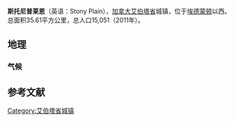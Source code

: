 {{Infobox settlement
|name                   = 斯托尼普莱恩
|official_name          = Town of Stony Plain
|other_name             =
|native_name            =  <!-- for cities whose native name is not in English -->
|nickname               = The Town with the Painted Past
|settlement_type        = 城镇
|motto                  =
|image_skyline          =
|imagesize              =
|image_caption          =
|image_flag             =
|flag_size              =
|image_seal             =
|seal_size              =
|image_shield           =
|shield_size            =
|image_blank_emblem     = 
|blank_emblem_size      =
|image_map =
|mapsize =
|map_caption =
|pushpin_map = Canada Alberta<!-- the name of a location map as per http://en.wikipedia.org/wiki/Template:Location_map -->
|pushpin_label_position =right
|pushpin_map_caption =所在位置
|pushpin_mapsize =
|coordinates_region     = CA-AB
|subdivision_type       = 国家
|subdivision_name       = 加拿大
|subdivision_type1      = 省
|subdivision_name1      = 艾伯塔省
|subdivision_type2      = 地区
|subdivision_name2      = [[埃德蒙顿地区|埃德蒙顿地区]]
|subdivision_type3      = 人口普查分区
|subdivision_name3      = [[艾伯塔省第11分区|艾伯塔省第11分区]]
|subdivision_type4      = 行政区
|subdivision_name4      = [[帕克兰县|帕克兰县]]
|established_title      = 村
|established_date       = 1907
|established_title2     = 镇
|established_date2      =1908年12月10日
|established_title3     = <!-- Incorporated (city) -->
|established_date3      =
|area_magnitude         =
|unit_pref                = <!--Enter: Imperial, if Imperial (metric) is desired-->
|area_footnotes           =  (2011)
|area_total_km2           = 35.61
|population_as_of               = 2011年
|population_footnotes           = <ref name=2011censusABPCs>{{cite web | url=http://www12.statcan.gc.ca/census-recensement/2011/dp-pd/hlt-fst/pd-pl/Table-Tableau.cfm?LANG=Eng&T=802&SR=1&S=3&O=D&RPP=9999&CMA=0&PR=48 | title=Population and dwelling counts, for Canada, provinces and territories, and population centres, 2011 and 2006 censuses (Alberta) | publisher=Statistics Canada | date=2013-01-30 | accessdate=2013-03-17 | archive-date=2013-02-07 | archive-url=https://web.archive.org/web/20130207103003/http://www12.statcan.gc.ca/census-recensement/2011/dp-pd/hlt-fst/pd-pl/Table-Tableau.cfm?LANG=Eng&T=802&SR=1&S=3&O=D&RPP=9999&PR=48&CMA=0 | dead-url=no }}</ref>
|population_note                =
|population_total               = 15051 <!-- 2011 StatsCan population only; latest municipal census result or subsequent estimates can be noted in the article body.-->
|population_density_km2         = 422.7
|population_urban               = 13882
|timezone              = [[北美山地时区|北美山地时区]]
|utc_offset             = -7
|timezone_DST           =
|utc_offset_DST         =
|latd=53 |latm=31 |lats=48 |latNS=N
|longd=114 |longm=00 |longs=23 |longEW=W
|coordinates_display = it
|elevation_footnotes    = <ref>{{cite web | url=http://www.safetycodes.ab.ca/Public/Documents/PSSSOP_Handbook_Version_12_Online_Feb_21_2012b.pdf | title=Alberta Private Sewage Systems 2009 Standard of Practice Handbook: Appendix A.3 Alberta Design Data (A.3.A. Alberta Climate Design Data by Town) | publisher=Safety Codes Council | type=PDF | pages=212–215 (PDF pages 226–229) | date=January 2012 | accessdate=October 9, 2013 | archive-date=2013-10-16 | archive-url=https://web.archive.org/web/20131016085027/http://www.safetycodes.ab.ca/Public/Documents/PSSSOP_Handbook_Version_12_Online_Feb_21_2012b.pdf | dead-url=no }}</ref>
|elevation_m            = 710
|footnotes              =
}}'''斯托尼普莱恩'''（英语：Stony Plain），[[加拿大|加拿大]][[艾伯塔省|艾伯塔省]]城镇，位于[[埃德蒙顿|埃德蒙顿]]以西。总面积35.61平方公里，总人口15,051（2011年）。

== 地理 ==
=== 气候 ===
<div style="width:75%">
{{Weather box
|metric first= yes
|single line= yes
|location = 斯托尼普莱恩（Stony Plain）
|Jan record high C = 13.5
|Feb record high C = 14.5
|Mar record high C = 17.8
|Apr record high C = 28.9
|May record high C = 31.5
|Jun record high C = 33.3
|Jul record high C = 32
|Aug record high C = 35
|Sep record high C = 33.9
|Oct record high C = 29
|Nov record high C = 19.4
|Dec record high C = 17.5
|year record high C = 35
|Jan high C = -7.3
|Feb high C = -3.9
|Mar high C = 1.5
|Apr high C = 10.4
|May high C = 16.7
|Jun high C = 19.9
|Jul high C = 21.8
|Aug high C = 21
|Sep high C = 16
|Oct high C = 10.2
|Nov high C = -0.6
|Dec high C = -5.7
|year high C = 8.3
|Jan low C = -15.9
|Feb low C = -12.9
|Mar low C = -7.6
|Apr low C = -0.5
|May low C = 5.1
|Jun low C = 9.1
|Jul low C = 11.2
|Aug low C = 10.3
|Sep low C = 5.3
|Oct low C = 0.3
|Nov low C = -8.1
|Dec low C = -13.6
|year low C = -1.5
|Jan record low C = -40
|Feb record low C = -39
|Mar record low C = -32.2
|Apr record low C = -24
|May record low C = -6
|Jun record low C = 0
|Jul record low C = 2.5
|Aug record low C = -0.6
|Sep record low C = -6.7
|Oct record low C = -25.5
|Nov record low C = -36.5
|Dec record low C = -40
|year record low C = -40
|Jan precipitation mm = 24.1
|Feb precipitation mm = 18.3
|Mar precipitation mm = 19.3
|Apr precipitation mm = 26.6
|May precipitation mm = 54
|Jun precipitation mm = 98.1
|Jul precipitation mm = 106.2
|Aug precipitation mm = 73.6
|Sep precipitation mm = 47.9
|Oct precipitation mm = 22.7
|Nov precipitation mm = 21.8
|Dec precipitation mm = 23.5
|year precipitation mm = 536
|source 1 = [[加拿大环境部|加拿大环境部]]<ref name="climate">[[Environment_Canada|Environment Canada]]—[http://climate.weatheroffice.gc.ca/climate_normals/results_e.html?Province=ALTA&StationName=&SearchType=&LocateBy=Province&Proximity=25&ProximityFrom=City&StationNumber=&IDType=MSC&CityName=&ParkName=&LatitudeDegrees=&LatitudeMinutes=&LongitudeDegrees=&LongitudeMinutes=&NormalsClass=A&SelNormals=&StnId=1870& Canadian Climate Normals 1971–2000]. Retrieved 23 March 2010.</ref>
|date=August 2010}}
</div>

==参考文献==
{{reflist}}

[[Category:艾伯塔省城镇|Category:艾伯塔省城镇]]